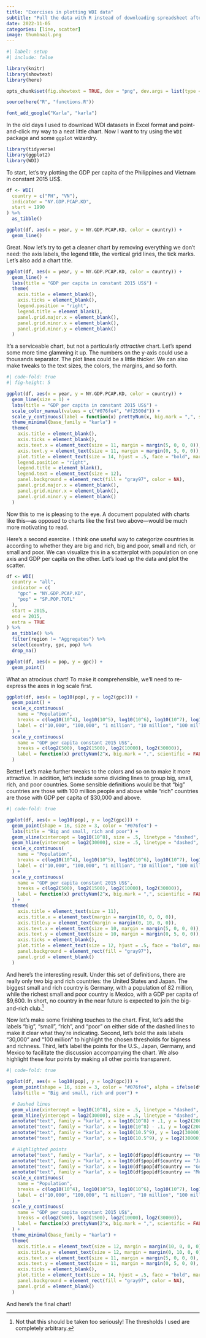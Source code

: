 ```yaml
---
title: "Exercises in plotting WDI data"
subtitle: "Pull the data with R instead of downloading spreadsheet after spreadsheet"
date: 2022-11-05
categories: [line, scatter]
image: thumbnail.png
---
```


```r
#| label: setup
#| include: false

library(knitr)
library(showtext)
library(here)

opts_chunk$set(fig.showtext = TRUE, dev = "png", dev.args = list(type = "cairo-png"))

source(here("R", "functions.R"))

font_add_google("Karla", "karla")
```

In the old days I used to download WDI datasets in Excel format and point-and-click my way to a neat little chart. Now I want to try using the `WDI` package and some `ggplot` wizardry.

```r
library(tidyverse)
library(ggplot2)
library(WDI)
```

To start, let's try plotting the GDP per capita of the Philippines and Vietnam in constant 2015 US$.

```r
df <- WDI(
  country = c("PH", "VN"),
  indicator = "NY.GDP.PCAP.KD",
  start = 1990
) %>%
  as_tibble()

ggplot(df, aes(x = year, y = NY.GDP.PCAP.KD, color = country)) +
  geom_line()
```

Great. Now let's try to get a cleaner chart by removing everything we don't need: the axis labels, the legend title, the vertical grid lines, the tick marks. Let's also add a chart title.

```r
ggplot(df, aes(x = year, y = NY.GDP.PCAP.KD, color = country)) +
  geom_line() +
  labs(title = "GDP per capita in constant 2015 US$") +
  theme(
    axis.title = element_blank(),
    axis.ticks = element_blank(),
    legend.position = "right",
    legend.title = element_blank(),
    panel.grid.major.x = element_blank(),
    panel.grid.minor.x = element_blank(),
    panel.grid.minor.y = element_blank()
  )
```

It's a serviceable chart, but not a particularly *attractive* chart. Let's spend some more time glamming it up. The numbers on the y-axis could use a thousands separator. The plot lines could be a little thicker. We can also make tweaks to the text sizes, the colors, the margins, and so forth.

```r
#| code-fold: true
#| fig-height: 5

ggplot(df, aes(x = year, y = NY.GDP.PCAP.KD, color = country)) +
  geom_line(size = 1) +
  labs(title = "GDP per capita in constant 2015 US$") +
  scale_color_manual(values = c("#076fe4", "#f2500d")) +
  scale_y_continuous(label = function(x) prettyNum(x, big.mark = ",", scientific = FALSE)) +
  theme_minimal(base_family = "karla") +
  theme(
    axis.title = element_blank(),
    axis.ticks = element_blank(),
    axis.text.x = element_text(size = 11, margin = margin(5, 0, 0, 0)),
    axis.text.y = element_text(size = 11, margin = margin(0, 5, 0, 0)),
    plot.title = element_text(size = 14, hjust = .5, face = "bold", margin = margin(0, 0, 10, 0)),
    legend.position = "right",
    legend.title = element_blank(),
    legend.text = element_text(size = 12),
    panel.background = element_rect(fill = "gray97", color = NA),
    panel.grid.major.x = element_blank(),
    panel.grid.minor.x = element_blank(),
    panel.grid.minor.y = element_blank()
  )
```

Now this to me is pleasing to the eye. A document populated with charts like this---as opposed to charts like the first two above---would be much more motivating to read.

Here's a second exercise. I think one useful way to categorize countries is according to whether they are big and rich, big and poor, small and rich, or small and poor. We can visualize this in a scatterplot with population on one axis and GDP per capita on the other. Let's load up the data and plot the scatter.

```r
df <- WDI(
  country = "all",
  indicator = c(
    "gpc" = "NY.GDP.PCAP.KD",
    "pop" = "SP.POP.TOTL"
  ),
  start = 2015,
  end = 2015,
  extra = TRUE
) %>%
  as_tibble() %>%
  filter(region != "Aggregates") %>%
  select(country, gpc, pop) %>%
  drop_na()

ggplot(df, aes(x = pop, y = gpc)) +
  geom_point()
```

What an atrocious chart! To make it comprehensible, we'll need to re-express the axes in log scale first.

```r
ggplot(df, aes(x = log10(pop), y = log2(gpc))) +
  geom_point() +
  scale_x_continuous(
    name = "Population",
    breaks = c(log10(10^4), log10(10^5), log10(10^6), log10(10^7), log10(10^8), log10(10^9)),
    label = c("10,000", "100,000", "1 million", "10 million", "100 million", "1 billion")
  ) +
  scale_y_continuous(
    name = "GDP per capita constant 2015 US$",
    breaks = c(log2(500), log2(1500), log2(10000), log2(30000)),
    label = function(x) prettyNum(2^x, big.mark = ",", scientific = FALSE)
  )
```

Better! Let's make further tweaks to the colors and so on to make it more attractive. In addition, let's include some dividing lines to group big, small, rich, and poor countries. Some sensible definitions would be that "big" countries are those with 100 million people and above while "rich" countries are those with GDP per capita of $30,000 and above. 

```r
#| code-fold: true

ggplot(df, aes(x = log10(pop), y = log2(gpc))) +
  geom_point(shape = 16, size = 3, color = "#076fe4") +
  labs(title = "Big and small, rich and poor") +
  geom_vline(xintercept = log10(10^8), size = .5, linetype = "dashed", color = "gray50") +
  geom_hline(yintercept = log2(30000), size = .5, linetype = "dashed", color = "gray50") +
  scale_x_continuous(
    name = "Population",
    breaks = c(log10(10^4), log10(10^5), log10(10^6), log10(10^7), log10(10^8), log10(10^9)),
    label = c("10,000", "100,000", "1 million", "10 million", "100 million", "1 billion")
  ) +
  scale_y_continuous(
    name = "GDP per capita constant 2015 US$",
    breaks = c(log2(500), log2(1500), log2(10000), log2(30000)),
    label = function(x) prettyNum(2^x, big.mark = ",", scientific = FALSE)
  ) +
  theme(
    axis.title = element_text(size = 11),
    axis.title.x = element_text(margin = margin(10, 0, 0, 0)),
    axis.title.y = element_text(margin = margin(0, 10, 0, 0)),
    axis.text.x = element_text(size = 10, margin = margin(5, 0, 0, 0)),
    axis.text.y = element_text(size = 10, margin = margin(0, 5, 0, 0)),
    axis.ticks = element_blank(),
    plot.title = element_text(size = 12, hjust = .5, face = "bold", margin = margin(0, 0, 10, 0)),
    panel.background = element_rect(fill = "gray97"),
    panel.grid = element_blank()
  )
```

And here's the interesting result. Under this set of definitions, there are really only two big and rich countries: the United States and Japan. The biggest small and rich country is Germany, with a population of 82 million, while the richest small and poor country is Mexico, with a GDP per capita of $9,600. In short, no country in the near future is expected to join the big-and-rich club.^[Not that this should be taken too seriously! The thresholds I used are completely arbitrary.]

Now let's make some finishing touches to the chart. First, let's add the labels "big", "small", "rich", and "poor" on either side of the dashed lines to make it clear what they're indicating. Second, let's bold the axis labels "30,000" and "100 million" to highlight the chosen thresholds for bigness and richness. Third, let's label the points for the U.S., Japan, Germany, and Mexico to facilitate the discussion accompanying the chart. We also highlight these four points by making all other points transparent.

```r
#| code-fold: true

ggplot(df, aes(x = log10(pop), y = log2(gpc))) +
  geom_point(shape = 16, size = 3, color = "#076fe4", alpha = ifelse(df$country %in% c("United States", "Japan", "Germany", "Mexico"), 1, .25)) +
  labs(title = "Big and small, rich and poor") +

  # Dashed lines
  geom_vline(xintercept = log10(10^8), size = .5, linetype = "dashed", color = "gray50") +
  geom_hline(yintercept = log2(30000), size = .5, linetype = "dashed", color = "gray50") +
  annotate("text", family = "karla", x = log10(10^8) + .1, y = log2(200000), hjust = 0, label = "big", size = 3.5, color = "gray50") +
  annotate("text", family = "karla", x = log10(10^8) - .1, y = log2(200000), hjust = 1, label = "small", size = 3.5, color = "gray50") +
  annotate("text", family = "karla", x = log10(10.5^9), y = log2(30000) + .2, vjust = 0, label = "rich", size = 3.5, color = "gray50") +
  annotate("text", family = "karla", x = log10(10.5^9), y = log2(30000) - .15, vjust = 1, label = "poor", size = 3.5, color = "gray50") +

  # Highlighted points
  annotate("text", family = "karla", x = log10(df$pop[df$country == "United States"]), y = log2(df$gpc[df$country == "United States"]) + .4, hjust = 0, vjust = 0, label = "United States", size = 3.5, fontface = "bold") +
  annotate("text", family = "karla", x = log10(df$pop[df$country == "Japan"]) + .1, y = log2(df$gpc[df$country == "Japan"]), hjust = 0, vjust = 0, label = "Japan", size = 3.5, fontface = "bold") +
  annotate("text", family = "karla", x = log10(df$pop[df$country == "Germany"]), y = log2(df$gpc[df$country == "Germany"]) + .4, hjust = .5, vjust = 0, label = "Germany", size = 3.5, fontface = "bold") +
  annotate("text", family = "karla", x = log10(df$pop[df$country == "Mexico"]), y = log2(df$gpc[df$country == "Mexico"]) + .4, hjust = .5, vjust = 0, label = "Mexico", size = 3.5, fontface = "bold") +
  scale_x_continuous(
    name = "Population",
    breaks = c(log10(10^4), log10(10^5), log10(10^6), log10(10^7), log10(10^8), log10(10^9)),
    label = c("10,000", "100,000", "1 million", "10 million", "100 million", "1 billion")
  ) +
  scale_y_continuous(
    name = "GDP per capita constant 2015 US$",
    breaks = c(log2(500), log2(1500), log2(10000), log2(30000)),
    label = function(x) prettyNum(2^x, big.mark = ",", scientific = FALSE)
  ) +
  theme_minimal(base_family = "karla") +
  theme(
    axis.title.x = element_text(size = 12, margin = margin(10, 0, 0, 0)),
    axis.title.y = element_text(size = 12, margin = margin(0, 10, 0, 0)),
    axis.text.x = element_text(size = 11, margin = margin(5, 0, 0, 0), face = c("plain", "plain", "plain", "plain", "bold", "plain")),
    axis.text.y = element_text(size = 11, margin = margin(0, 5, 0, 0), face = c("plain", "plain", "plain", "bold")),
    axis.ticks = element_blank(),
    plot.title = element_text(size = 14, hjust = .5, face = "bold", margin = margin(0, 0, 10, 0)),
    panel.background = element_rect(fill = "gray97", color = NA),
    panel.grid = element_blank()
  )
```

And here's the final chart!
